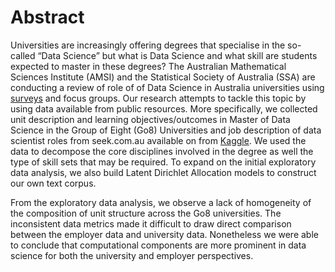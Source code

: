 # Abstract {.unnumbered}

Universities are increasingly offering degrees that specialise in the so-called "Data Science" but what is Data Science and what skill are students expected to master in these degrees? The Australian Mathematical Sciences Institute (AMSI) and the Statistical Society of Australia (SSA) are conducting a review of role of of Data Science in Australia universities using   [surveys](https://amsi.org.au/amsi-ssa-data-science-review/) and focus groups. Our research attempts to tackle this topic by using data available from public resources. More specifically, we collected unit description and learning objectives/outcomes in Master of Data Science in the Group of Eight (Go8) Universities and job description of data scientist roles from seek.com.au available on from [Kaggle](https://www.kaggle.com/code/nomilk/exploring-2-years-of-data-scientist-job-listings/data). We used the data to decompose the core disciplines involved in the degree as well the type of skill sets that may be required. To expand on the initial exploratory data analysis, we also build Latent Dirichlet Allocation models to construct our own text corpus.

From the exploratory data analysis, we observe a lack of homogeneity of the composition of unit structure across the Go8 universities. The inconsistent data metrics made it difficult to draw direct comparison between the employer data and university data. Nonetheless we were able to conclude that computational components are more prominent in data science for both the university and employer perspectives.